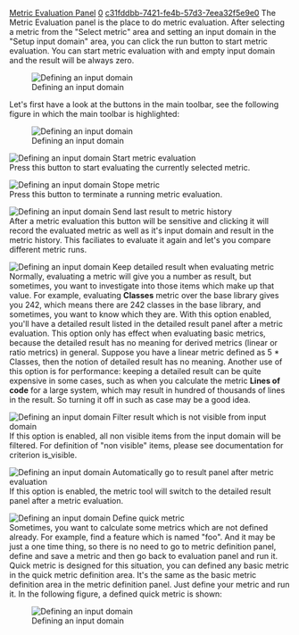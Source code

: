 [[Property:title|Metric Evaluation Panel]]
[[Property:weight|0]]
[[Property:uuid|c31fddbb-7421-fe4b-57d3-7eea32f5e9e0]]
The Metric Evaluation panel is the place to do metric evaluation. After selecting a metric from the "Select metric" area and setting an input domain in the "Setup input domain" area, you can click the run button to start metric evaluation. You can start metric evaluation with and empty input domain and the result will be always zero.

[[Image:interface1|Defining an input domain]]  

Let's first have a look at the buttons in the main toolbar, see the following figure in which the main toolbar is highlighted:

[[Image:interface2|Defining an input domain]]  

[[Image:metrics-tool--debug-run-icon|Defining an input domain]]  Start metric evaluation <br/>
Press this button to start evaluating the currently selected metric. 

[[Image:metrics-tool--debug-stop-icon|Defining an input domain]]  Stope metric<br/>
Press this button to terminate a running metric evaluation. 

[[Image:metrics-tool--metric-send-to-archive-icon|Defining an input domain]]  Send last result to metric history<br/>
After a metric evaluation this button will be sensitive and clicking it will record the evaluated metric as well as it's input domain and result in the metric history. This faciliates to evaluate it again and let's you compare different metric runs. 

[[Image:metrics-tool--metric-run-and-show-details-icon|Defining an input domain]]  Keep detailed result when evaluating metric<br/>
Normally, evaluating a metric will give you a number as result, but sometimes, you want to investigate into those items which make up that value. For example, evaluating '''Classes''' metric over the base library gives you 242, which means there are 242 classes in the base library, and sometimes, you want to know which they are. With this option enabled, you'll have a detailed result listed in the detailed result panel after a metric evaluation. This option only has effect when evaluating basic metrics, because the detailed result has no meaning for derived metrics (linear or ratio metrics) in general. Suppose you have a linear metric defined as 5 * Classes, then the notion of detailed result has no meaning. Another use of this option is for performance: keeping a detailed result can be quite expensive in some cases, such as when you calculate the metric '''Lines of code''' for a large system, which may result in hundred of thousands of lines in the result. So turning it off in such as case may be a good idea. 

[[Image:metrics-tool--metric-filter-icon|Defining an input domain]]  Filter result which is not visible from input domain<br/>
If this option is enabled, all non visible items from the input domain will be filtered. For definition of "non visible" items, please see documentation for criterion is_visible. 

[[Image:metrics-tool--context-sync-icon|Defining an input domain]]  Automatically go to result panel after metric evaluation<br/>
If this option is enabled, the metric tool will switch to the detailed result panel after a metric evaluation. 

[[Image:metrics-tool--metric-quick-icon|Defining an input domain]]  Define quick metric<br/>
Sometimes, you want to calculate some metrics which are not defined already. For example, find a feature which is named "foo". And it may be just a one time thing, so there is no need to go to metric definition panel, define and save a metric and then go back to evaluation panel and run it. Quick metric is designed for this situation, you can defined any basic metric in the quick metric definition area. It's the same as the basic metric definition area in the metric definition panel. Just define your metric and run it. 
In the following figure, a defined quick metric is shown:

[[Image:interface3|Defining an input domain]]  





